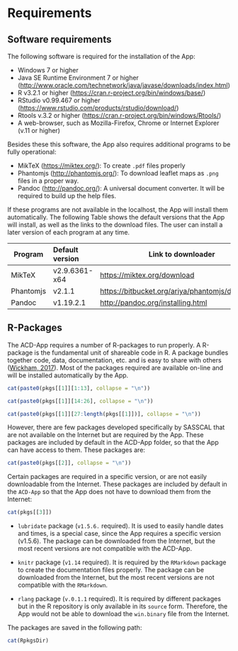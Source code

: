 # Requirements

## Software requirements
The following software is required for the installation of the App:

* Windows 7 or higher
* Java SE Runtime Environment 7 or higher (<http://www.oracle.com/technetwork/java/javase/downloads/index.html>)
*	R v3.2.1 or higher (<https://cran.r-project.org/bin/windows/base/>)
*	RStudio v0.99.467 or higher (<https://www.rstudio.com/products/rstudio/download/>)
*	Rtools v.3.2 or higher (<https://cran.r-project.org/bin/windows/Rtools/>)
* A web-browser, such as Mozilla-Firefox, Chrome or Internet Explorer (v.11 or higher)

Besides these this software, the App also requires additional programs to be fully operational:

* MikTeX (<https://miktex.org/>): To create `.pdf` files properly
* Phantomjs (<http://phantomjs.org/>): To download leaflet maps as `.png` files in a proper way. 
* Pandoc (<http://pandoc.org/>): A universal document converter. It will be required to build up the help files.

If these programs are not available in the localhost, the App will install them automatically. The following Table shows the default versions that the App will install, as well as the links to the download files. The user can install a later version of each program at any time.

| Program       | Default version | Link to downloader                                  |
| ------------- |:----------------| ----------------------------------------------------|
| MikTeX        | v2.9.6361-x64   | <https://miktex.org/download>                       |
| Phantomjs     | v2.1.1          | <https://bitbucket.org/ariya/phantomjs/downloads>   |
| Pandoc        | v1.19.2.1       | <http://pandoc.org/installing.html>                 |

## R-Packages

The ACD-App requires a number of R-packages to run properly. A R-package is the fundamental unit of shareable code in R. A package bundles together code, data, documentation, etc. and is easy to share with others ([Wickham, 2017](#references)). Most of the packages required are available on-line and will be installed automatically by the App. 

<div class = "row">
<div class = "col-md-4">
```r
cat(paste0(pkgs[[1]][1:13], collapse = "\n"))
```
</div>
<div class = "col-md-4">
```r
cat(paste0(pkgs[[1]][14:26], collapse = "\n"))
```
</div>
<div class = "col-md-4">
```r
cat(paste0(pkgs[[1]][27:length(pkgs[[1]])], collapse = "\n"))
```
</div>
</div>

However, there are few packages developed specifically by SASSCAL that are not available on the Internet but are required by the App. These packages are included by default in the ACD-App folder, so that the App can have access to them. These packages are:

```r
cat(paste0(pkgs[[2]], collapse = "\n"))
```

Certain packages are required in a specific version, or are not easily downloadable from the Internet. These packages are included by default in the `ACD-App` so that the App does not have to download them from the Internet:

```r
cat(pkgs[[3]])
```

* `lubridate` package (`v1.5.6.` required). It is used to easily handle dates and times, is a special case, since the App requires a specific version (v1.5.6). The package can be downloaded from the Internet, but the most recent versions are not compatible with the ACD-App. 

* `knitr` package (`v1.14` required). It is required by the `RMarkdown` package to create the documentation files properly. The package can be downloaded from the Internet, but the most recent versions are not compatible with the `RMarkdown`. 

* `rlang` package (`v.0.1.1` required). It is required by different packages but in the R repository is only available in its `source` form. Therefore, the App would not be able to download the `win.binary` file from the Internet.

The packages are saved in the following path:
```r
cat(RpkgsDir)
```

